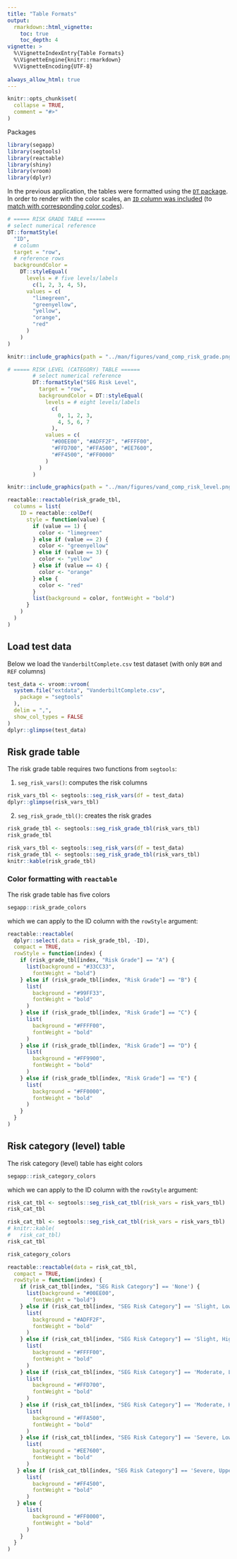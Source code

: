 ```yaml
---
title: "Table Formats"
output: 
  rmarkdown::html_vignette:
    toc: true
    toc_depth: 4
vignette: >
  %\VignetteIndexEntry{Table Formats}
  %\VignetteEngine{knitr::rmarkdown}
  %\VignetteEncoding{UTF-8}
  
always_allow_html: true
---
```


```r
knitr::opts_chunk$set(
  collapse = TRUE,
  comment = "#>"
)
```

Packages 

```r
library(segapp)
library(segtools)
library(reactable)
library(shiny)
library(vroom)
library(dplyr)
```

In the previous application, the tables were formatted using the [`DT` package](https://rstudio.github.io/DT/). In order to render with the color scales, an [`ID` column was included](https://github.com/quesgen/seg-shiny-1-3-3/blob/4582582ee56547e4f03c4a683c8958f74c9f2f07/App/App.R#LL762C9-L762C9) (to [match with corresponding color codes](https://github.com/quesgen/seg-shiny-1-3-3/blob/4582582ee56547e4f03c4a683c8958f74c9f2f07/App/App.R#L807)).

```r
# ===== RISK GRADE TABLE ======
# select numerical reference
DT::formatStyle(
  "ID",
  # column
  target = "row",
  # reference rows
  backgroundColor =
    DT::styleEqual(
      levels = # five levels/labels
        c(1, 2, 3, 4, 5),
      values = c(
        "limegreen",
        "greenyellow",
        "yellow",
        "orange",
        "red"
      )
    )
)
```


```r
knitr::include_graphics(path = "../man/figures/vand_comp_risk_grade.png")
```

```r
# ===== RISK LEVEL (CATEGORY) TABLE ======
        # select numerical reference
        DT::formatStyle("SEG Risk Level",
          target = "row",
          backgroundColor = DT::styleEqual(
            levels = # eight levels/labels
              c(
                0, 1, 2, 3,
                4, 5, 6, 7
              ),
            values = c(
              "#00EE00", "#ADFF2F", "#FFFF00",
              "#FFD700", "#FFA500", "#EE7600",
              "#FF4500", "#FF0000"
            )
          )
        )
```

```r
knitr::include_graphics(path = "../man/figures/vand_comp_risk_level.png")
```


```r
reactable::reactable(risk_grade_tbl,
  columns = list(
    ID = reactable::colDef(
      style = function(value) {
        if (value == 1) {
          color <- "limegreen"
        } else if (value == 2) {
          color <- "greenyellow"
        } else if (value == 3) {
          color <- "yellow"
        } else if (value == 4) {
          color <- "orange"
        } else {
          color <- "red"
        }
        list(background = color, fontWeight = "bold")
      }
    )
  )
)
```

## Load test data 

Below we load the `VanderbiltComplete.csv` test dataset (with only `BGM` and `REF` columns)

```r
test_data <- vroom::vroom(
  system.file("extdata", "VanderbiltComplete.csv",
    package = "segtools"
  ),
  delim = ",",
  show_col_types = FALSE
)
dplyr::glimpse(test_data)
```

## Risk grade table


The risk grade table requires two functions from `segtools`: 

1. `seg_risk_vars()`: computes the risk columns

```r
risk_vars_tbl <- segtools::seg_risk_vars(df = test_data)
dplyr::glimpse(risk_vars_tbl)
```


2. `seg_risk_grade_tbl()`: creates the risk grades

```r
risk_grade_tbl <- segtools::seg_risk_grade_tbl(risk_vars_tbl)
risk_grade_tbl
```

```r
risk_vars_tbl <- segtools::seg_risk_vars(df = test_data)
risk_grade_tbl <- segtools::seg_risk_grade_tbl(risk_vars_tbl)
knitr::kable(risk_grade_tbl)
```

### Color formatting with `reactable`

The risk grade table has five colors

```r
segapp::risk_grade_colors
```

which we can apply to the ID column with the `rowStyle` argument:

```r
reactable::reactable(
  dplyr::select(.data = risk_grade_tbl, -ID), 
  compact = TRUE,
  rowStyle = function(index) {
    if (risk_grade_tbl[index, "Risk Grade"] == "A") {
      list(background = "#33CC33",
        fontWeight = "bold")
    } else if (risk_grade_tbl[index, "Risk Grade"] == "B") {
      list(
        background = "#99FF33",
        fontWeight = "bold"
      )
    } else if (risk_grade_tbl[index, "Risk Grade"] == "C") {
      list(
        background = "#FFFF00",
        fontWeight = "bold"
      )
    } else if (risk_grade_tbl[index, "Risk Grade"] == "D") {
      list(
        background = "#FF9900",
        fontWeight = "bold"
      )
    } else if (risk_grade_tbl[index, "Risk Grade"] == "E") {
      list(
        background = "#FF0000",
        fontWeight = "bold"
      )
    }
  }
)
```

## Risk category (level) table

The risk category (level) table has eight colors

```r
segapp::risk_category_colors
```

which we can apply to the ID column with the `rowStyle` argument:

```r
risk_cat_tbl <- segtools::seg_risk_cat_tbl(risk_vars = risk_vars_tbl)
risk_cat_tbl
```

```r
risk_cat_tbl <- segtools::seg_risk_cat_tbl(risk_vars = risk_vars_tbl)
# knitr::kable(
#   risk_cat_tbl)
risk_cat_tbl
```

```r
risk_category_colors
```



```r
reactable::reactable(data = risk_cat_tbl, 
  compact = TRUE,
  rowStyle = function(index) {
    if (risk_cat_tbl[index, "SEG Risk Category"] == 'None') {
      list(background = "#00EE00",
        fontWeight = "bold")
    } else if (risk_cat_tbl[index, "SEG Risk Category"] == 'Slight, Lower') {
      list(
        background = "#ADFF2F",
        fontWeight = "bold"
      )
    } else if (risk_cat_tbl[index, "SEG Risk Category"] == 'Slight, Higher') {
      list(
        background = "#FFFF00",
        fontWeight = "bold"
      )
    } else if (risk_cat_tbl[index, "SEG Risk Category"] == 'Moderate, Lower') {
      list(
        background = "#FFD700",
        fontWeight = "bold"
      )
    } else if (risk_cat_tbl[index, "SEG Risk Category"] == 'Moderate, Higher') {
      list(
        background = "#FFA500",
        fontWeight = "bold"
      )
    } else if (risk_cat_tbl[index, "SEG Risk Category"] == 'Severe, Lower') {
      list(
        background = "#EE7600",
        fontWeight = "bold"
      )
   } else if (risk_cat_tbl[index, "SEG Risk Category"] == 'Severe, Upper') {
      list(
        background = "#FF4500",
        fontWeight = "bold"
      )
   } else {
      list(
        background = "#FF0000",
        fontWeight = "bold"
      )
    }
  }
)
```

